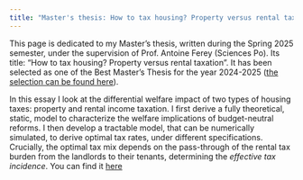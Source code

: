 ```yaml
---
title: "Master's thesis: How to tax housing? Property versus rental taxation"
--- 
```


This page is dedicated to my Master's thesis, written during the Spring 2025 semester, under the supervision of Prof. Antoine Ferey (Sciences Po). Its title: "How to tax housing? Property versus rental taxation". It has been selected as one of the Best Master's Thesis for the year 2024-2025 ([the selection can be found here]((https://www.sciencespo.fr/ecole-recherche/en/academics/masters/master-economics/best-thesis/))). 

In this essay I look at the differential welfare impact of two types of housing taxes: property and rental income taxation. I first derive a fully theoretical, static, model to characterize the welfare implications of budget-neutral reforms. I then develop a tractable model, that can be numerically simulated, to derive optimal tax rates, under different specifications. Crucially, the optimal tax mix depends on the pass-through of the rental tax burden from the landlords to their tenants, determining the *effective tax incidence*. 
You can find it [here](Mémoire_Soulage_Nathanael.pdf)



